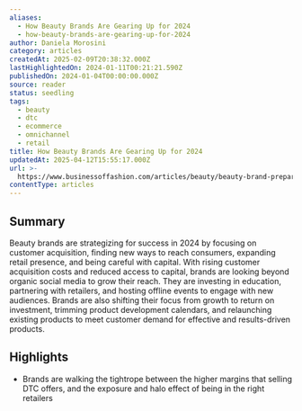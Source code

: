 ```yaml
---
aliases:
  - How Beauty Brands Are Gearing Up for 2024
  - how-beauty-brands-are-gearing-up-for-2024
author: Daniela Morosini
category: articles
createdAt: 2025-02-09T20:38:32.000Z
lastHighlightedOn: 2024-01-11T00:21:21.590Z
publishedOn: 2024-01-04T00:00:00.000Z
source: reader
status: seedling
tags:
  - beauty
  - dtc
  - ecommerce
  - omnichannel
  - retail
title: How Beauty Brands Are Gearing Up for 2024
updatedAt: 2025-04-12T15:55:17.000Z
url: >-
  https://www.businessoffashion.com/articles/beauty/beauty-brand-preparation-for-2024/?utm_source=Sailthru&utm_medium=email&utm_campaign=Newsletter%20Weekly%20Roundup:%20Retail%20Dive:%20DTC%2001-06-2024&utm_term=Retail%20Dive:%20DTC%20Weekender
contentType: articles
---
```

## Summary

Beauty brands are strategizing for success in 2024 by focusing on customer acquisition, finding new ways to reach consumers, expanding retail presence, and being careful with capital. With rising customer acquisition costs and reduced access to capital, brands are looking beyond organic social media to grow their reach. They are investing in education, partnering with retailers, and hosting offline events to engage with new audiences. Brands are also shifting their focus from growth to return on investment, trimming product development calendars, and relaunching existing products to meet customer demand for effective and results-driven products.

## Highlights

- Brands are walking the tightrope between the higher margins that selling DTC offers, and the exposure and halo effect of being in the right retailers
